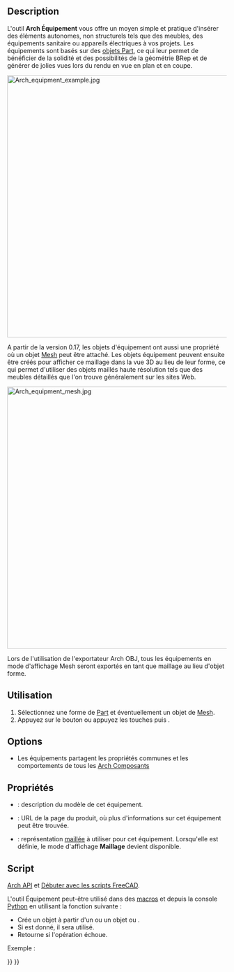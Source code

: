 <languages/>

{{Docnav/fr
|[[Arch_Truss/fr|Ferme]]
|[[Arch_Rebar/fr|Armature personnalisée]]
|[[BIM_Workbench/fr|Atelier BIM]]
|IconL=Arch_Truss.svg
|IconR=Arch_Rebar.svg
|IconC=Workbench_BIM.svg
}}

{{VeryImportantMessage|Cette commande fait partie de l'ensemble intégré de l'[[BIM_Workbench/fr|atelier BIM]] avec la V1.0<br>
Cette page a été mise à jour pour cette version.}}

{{GuiCommand/fr
|Name=Arch Equipment
|Name/fr=Arch Équipement
|MenuLocation=3D/BIM → Équipement
|Workbenches=[[BIM_Workbench/fr|BIM]]
|Shortcut={{KEY|E}} {{KEY|Q}}
|SeeAlso=
}}

==Description== 

L'outil '''Arch Équipement''' vous offre un moyen simple et pratique d'insérer des éléments autonomes, non structurels tels que des meubles, des équipements sanitaire ou appareils électriques à vos projets. Les équipements sont basés sur des [[Part_Workbench/fr|objets Part]], ce qui leur permet de bénéficier de la solidité et des possibilités de la géométrie BRep et de générer de jolies vues lors du rendu en vue en plan et en coupe. 

[[Image:Arch equipment example.jpg|600px]]
{{Caption|Objets d'ameublement dans un objet [[Arch_Equipment/fr|Arch Équipement]]. Les projections à plat peuvent être obtenues par l'outil [[Draft_Shape2DView/fr|Draft Vue 2D d'une forme]]}}

A partir de la version 0.17, les objets d'équipement ont aussi une propriété {{PropertyData|HiRes}} où un objet [[Mesh_Workbench/fr|Mesh]] peut être attaché. Les objets équipement peuvent ensuite être créés pour afficher ce maillage dans la vue 3D au lieu de leur forme, ce qui permet d'utiliser des objets maillés haute résolution tels que des meubles détaillés que l'on trouve généralement sur les sites Web.

[[Image:Arch equipment mesh.jpg|600px]]
{{Caption|Objets d'ameublement dans un objet [[Arch_Equipment/fr|Arch Équipement]] avec un maillage haute résolution}}

Lors de l'utilisation de l'exportateur Arch OBJ, tous les équipements en mode d'affichage Mesh seront exportés en tant que maillage au lieu d'objet forme.

<span id="Usage"></span>
==Utilisation==

# Sélectionnez une forme de [[Part_Workbench/fr|Part]] et éventuellement un objet de [[Mesh_Workbench/fr|Mesh]].
# Appuyez sur le bouton {{Button|[[Image:Arch_Equipment.png|16px]] [[Arch_Equipment/fr|Équipement]]}} ou appuyez les touches {{KEY|E}} puis {{KEY|Q}}.

==Options==

* Les équipements partagent les propriétés communes et les comportements de tous les [[Arch_Component/fr|Arch Composants]]

<span id="Properties"></span>
==Propriétés== 

* {{PropertyData|Model}} : description du modèle de cet équipement. 
* {{PropertyData|Url}} : URL de la page du produit, où plus d'informations sur cet équipement peut être trouvée.
* {{PropertyData|Mesh}} : représentation [[Mesh_Workbench/fr|maillée]] à utiliser pour cet équipement. Lorsqu'elle est définie, le mode d'affichage '''Maillage''' devient disponible.

<span id="Scripting"></span>
==Script==

{{Emphasis|Voir aussi :}} [[Arch_API/fr|Arch API]] et [[FreeCAD_Scripting_Basics/fr|Débuter avec les scripts FreeCAD]].

L'outil Équipement peut-être utilisé dans des [[Macros/fr|macros]] et depuis la console [[Python/fr|Python]] en utilisant la fonction suivante :
{{Code|code=
Equipment = makeEquipment(baseobj=None, placement=None, name="Equipment")
}}

* Crée un objet {{incode|Equipment}} à partir d'un {{incode|baseobj}} ou un objet {{incode|Part}} ou {{incode|Mesh}}.
* Si {{incode|placement}} est donné, il sera utilisé.
* Retourne {{incode|None}} si l'opération échoue.

Exemple :
{{Code|code=
import FreeCAD, Arch

Box = FreeCAD.ActiveDocument.addObject("Part::Box", "Box")
Box.Length = 500
Box.Width = 2000
Box.Height = 600

Equip = Arch.makeEquipment(Box)
FreeCAD.ActiveDocument.recompute()
}}


{{Docnav/fr
|[[Arch_Truss/fr|Ferme]]
|[[Arch_Rebar/fr|Armature personnalisée]]
|[[BIM_Workbench/fr|Atelier BIM]]
|IconL=Arch_Truss.svg
|IconR=Arch_Rebar.svg
|IconC=Workbench_BIM.svg
}}

{{BIM_Tools_navi{{#translation:}}}}
{{Userdocnavi{{#translation:}}}}